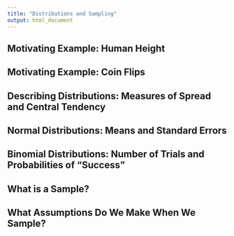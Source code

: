 ```yaml
---
title: "Distributions and Sampling"
output: html_document
---
```


## Motivating Example: Human Height

## Motivating Example: Coin Flips

## Describing Distributions: Measures of Spread and Central Tendency

## Normal Distributions: Means and Standard Errors

## Binomial Distributions: Number of Trials and Probabilities of "Success"

## What is a Sample?

## What Assumptions Do We Make When We Sample?
